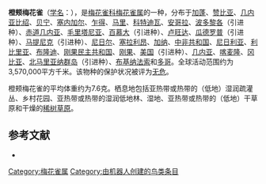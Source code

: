{{noteTA
|G1=unit
}}
{{Speciesbox
| name = 橙颊梅花雀
| image = Bico de lacre face laranja2.jpg
| status = LC | status_system = IUCN3.1
| genus = Estrilda
| species = melpoda
| authority = [[路易·让·皮埃尔·维埃约|Vieillot]], 1817
}}

'''橙颊梅花雀'''（[[学名|学名]]：{{lang|la|''Estrilda melpoda''}}），是[[梅花雀科|梅花雀科]][[梅花雀属|梅花雀属]]的一种，分布于[[加蓬|加蓬]]、[[赞比亚|赞比亚]]、[[几内亚比绍|几内亚比绍]]、[[贝宁|贝宁]]、[[塞内加尔|塞内加尔]]、[[乍得|乍得]]、[[马里|马里]]、[[科特迪瓦|科特迪瓦]]、[[安哥拉|安哥拉]]、[[波多黎各|波多黎各]]（引进种）、[[赤道几内亚|赤道几内亚]]、[[毛里塔尼亚|毛里塔尼亚]]、[[百慕大|百慕大]]（引进种）、[[卢旺达|卢旺达]]、[[瓜德罗普|瓜德罗普]]（引进种）、[[马提尼克|马提尼克]]（引进种）、[[尼日尔|尼日尔]]、[[塞拉利昂|塞拉利昂]]、[[加纳|加纳]]、[[中非共和国|中非共和国]]、[[尼日利亚|尼日利亚]]、[[利比里亚|利比里亚]]、[[布隆迪|布隆迪]]、[[刚果民主共和国|刚果民主共和国]]、[[刚果|刚果]]、[[美国|美国]]（引进种）、[[几内亚|几内亚]]、[[喀麦隆|喀麦隆]]、[[冈比亚|冈比亚]]、[[北马里亚纳群岛|北马里亚纳群岛]]（引进种）、[[布基纳法索|布基纳法索]]和[[多哥|多哥]]。全球活动范围约为3,570,000平方千米。该物种的保护状况被评为[[无危|无危]]。

橙颊梅花雀的平均体重约为7.6克。栖息地包括亚热带或热带的（低地）湿润疏灌丛、乡村花园、亚热带或热带的湿润低地林、湿地、亚热带或热带的（低地）干草原和干燥的[[稀树草原|稀树草原]]。

== 参考文献 ==
*{{cite web|url=http://www.birdlife.org/datazone/speciesfactsheet.php?id=8652&m=0|title=Estrilda melpoda|publisher=BirdLife|accessdate=2011-06-27|archive-date=2016-03-04|archive-url=https://web.archive.org/web/20160304224852/http://www.birdlife.org/datazone/speciesfactsheet.php?id=8652&m=0|dead-url=no}}
{{commons category|Estrilda melpoda}}
{{Taxonbar|from=Q1084995}}

[[Category:梅花雀属|Category:梅花雀属]]
[[Category:由机器人创建的鸟类条目|Category:由机器人创建的鸟类条目]]